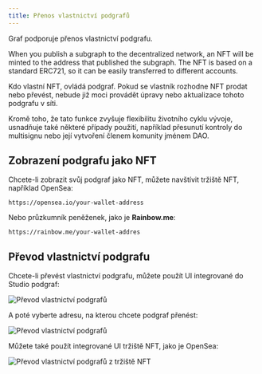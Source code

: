 ```yaml
---
title: Přenos vlastnictví podgrafů
---
```


Graf podporuje přenos vlastnictví podgrafu.

When you publish a subgraph to the decentralized network, an NFT will be minted to the address that published the subgraph. The NFT is based on a standard ERC721, so it can be easily transferred to different accounts.

Kdo vlastní NFT, ovládá podgraf. Pokud se vlastník rozhodne NFT prodat nebo převést, nebude již moci provádět úpravy nebo aktualizace tohoto podgrafu v síti.

Kromě toho, že tato funkce zvyšuje flexibilitu životního cyklu vývoje, usnadňuje také některé případy použití, například přesunutí kontroly do multisignu nebo její vytvoření členem komunity jménem DAO.

## Zobrazení podgrafu jako NFT

Chcete-li zobrazit svůj podgraf jako NFT, můžete navštívit tržiště NFT, například OpenSea:

```
https://opensea.io/your-wallet-address
```

Nebo průzkumník peněženek, jako je **Rainbow.me**:

```
https://rainbow.me/your-wallet-addres
```

## Převod vlastnictví podgrafu

Chcete-li převést vlastnictví podgrafu, můžete použít UI integrované do Studio podgraf:

![Převod vlastnictví podgrafů](/img/subgraph-ownership-transfer-1.png)

A poté vyberte adresu, na kterou chcete podgraf přenést:

![Převod vlastnictví podgrafů](/img/subgraph-ownership-transfer-2.png)

Můžete také použít integrované UI tržiště NFT, jako je OpenSea:

![Převod vlastnictví podgrafů z tržiště NFT](/img/subgraph-ownership-transfer-nft-marketplace.png)
